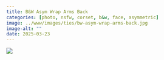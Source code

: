 ```yaml
---
title: B&W Asym Wrap Arms Back
categories: [photo, nsfw, corset, b&w, face, asymmetric]
image: ../www/images/ties/bw-asym-wrap-arms-back.jpg
image-alt: ""
date: 2025-03-23
---
```



![](../www/images/ties/bw-asym-wrap-arms-back.jpg)

